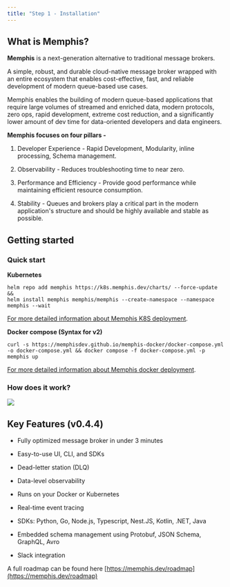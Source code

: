 ```yaml
---
title: "Step 1 - Installation"
---
```


## What is Memphis?

**Memphis** is a next-generation alternative to traditional message brokers.

A simple, robust, and durable cloud-native message broker wrapped with an entire
ecosystem that enables cost-effective, fast, and reliable development of modern
queue-based use cases.

Memphis enables the building of modern queue-based applications that require
large volumes of streamed and enriched data, modern protocols, zero ops, rapid
development, extreme cost reduction, and a significantly lower amount of dev
time for data-oriented developers and data engineers.

**Memphis focuses on four pillars -**

1. Developer Experience - Rapid Development, Modularity, inline processing,
   Schema management.

2. Observability - Reduces troubleshooting time to near zero.

3. Performance and Efficiency - Provide good performance while maintaining
   efficient resource consumption.

4. Stability - Queues and brokers play a critical part in the modern
   application's structure and should be highly available and stable as
   possible.

## Getting started

### Quick start

**Kubernetes**

```
helm repo add memphis https://k8s.memphis.dev/charts/ --force-update &&
helm install memphis memphis/memphis --create-namespace --namespace memphis --wait
```

[For more detailed information about Memphis K8S deployment](/memphis/deployment/kubernetes).

**Docker compose (Syntax for v2)**

```
curl -s https://memphisdev.github.io/memphis-docker/docker-compose.yml -o docker-compose.yml && docker compose -f docker-compose.yml -p memphis up
```

[For more detailed information about Memphis docker deployment](/memphis/deployment/docker-compose).

### How does it work?

![](/images/overview.jpeg)

## Key Features (v0.4.4)

- Fully optimized message broker in under 3 minutes

- Easy-to-use UI, CLI, and SDKs

- Dead-letter station (DLQ)

- Data-level observability

- Runs on your Docker or Kubernetes

- Real-time event tracing

- SDKs: Python, Go, Node.js, Typescript, Nest.JS, Kotlin, .NET, Java

- Embedded schema management using Protobuf, JSON Schema, GraphQL, Avro

- Slack integration

A full roadmap can be found here
[https://memphis.dev/roadmap](https://memphis.dev/roadmap)
